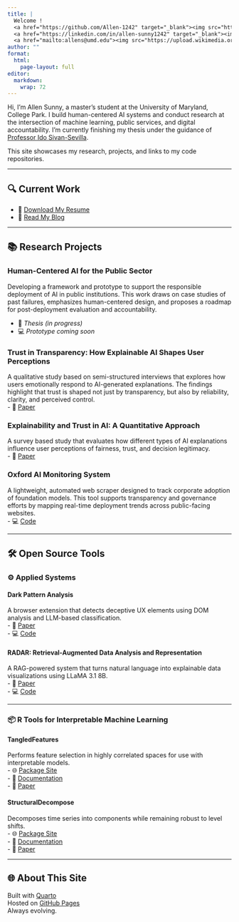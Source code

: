 ```yaml
---
title: |
  Welcome !  
  <a href="https://github.com/Allen-1242" target="_blank"><img src="https://github.githubassets.com/favicons/favicon.svg" height="20" alt="GitHub"/></a> 
  <a href="https://linkedin.com/in/allen-sunny1242" target="_blank"><img src="https://cdn-icons-png.flaticon.com/512/174/174857.png" height="20" alt="LinkedIn"/></a> 
  <a href="mailto:allens@umd.edu"><img src="https://upload.wikimedia.org/wikipedia/commons/4/4e/Mail_%28iOS%29.svg" height="20" alt="Email"/></a> 
author: ""
format:
  html:
    page-layout: full
editor: 
  markdown: 
    wrap: 72
---
```


Hi, I'm Allen Sunny, a master's student at the University of Maryland,
College Park. I build human-centered AI systems and conduct research at
the intersection of machine learning, public services, and digital
accountability. I'm currently finishing my thesis under the guidance of
[Professor Ido
Sivan-Sevilla](https://ischool.umd.edu/directory/ido-sivan-sevilla/).

This site showcases my research, projects, and links to my code
repositories.

------------------------------------------------------------------------

## 🔍 Current Work

-   📄 [Download My Resume](papers/Allen_Sunny_Resume.pdf)
-   📝 [Read My Blog](https://allensai.substack.com/)

------------------------------------------------------------------------

## 📚 Research Projects

### Human-Centered AI for the Public Sector

Developing a framework and prototype to support the responsible
deployment of AI in public institutions. This work draws on case studies
of past failures, emphasizes human-centered design, and proposes a
roadmap for post-deployment evaluation and accountability.

-   📄 *Thesis (in progress)*\
-   💻 *Prototype coming soon*

### Trust in Transparency: How Explainable AI Shapes User Perceptions

A qualitative study based on semi-structured interviews that explores
how users emotionally respond to AI-generated explanations. The findings
highlight that trust is shaped not just by transparency, but also by
reliability, clarity, and perceived control.\
- 📄 [Paper](https://arxiv.org/pdf/2510.04974)

### Explainability and Trust in AI: A Quantitative Approach

A survey based study that evaluates how different types of AI
explanations influence user perceptions of fairness, trust, and decision
legitimacy.\
- 📄 [Paper](papers/INST_808__User_AI_Research.pdf)

### Oxford AI Monitoring System

A lightweight, automated web scraper designed to track corporate
adoption of foundation models. This tool supports transparency and
governance efforts by mapping real-time deployment trends across
public-facing websites.\
- 💻 [Code](https://github.com/Allen-1242/Oxford_AI_Monitoring)

------------------------------------------------------------------------

## 🛠️ Open Source Tools

### ⚙️ Applied Systems

#### **Dark Pattern Analysis**

A browser extension that detects deceptive UX elements using DOM
analysis and LLM-based classification.\
- 📄 [Paper](papers/CMSC_839__Checkpoint4.pdf)\
- 💻 [Code](https://github.com/Allen-1242/Dark_Patterns)

#### **RADAR: Retrieval-Augmented Data Analysis and Representation**

A RAG-powered system that turns natural language into explainable data
visualizations using LLaMA 3.1 8B.\
- 📄 [Paper](papers/INST760.pdf)\
- 💻 [Code](https://github.com/Allen-1242/Radar)

------------------------------------------------------------------------

### 📦 R Tools for Interpretable Machine Learning

#### **TangledFeatures**

Performs feature selection in highly correlated spaces for use with
interpretable models.\
- 🌐 [Package Site](https://allen-1242.github.io/TangledFeatures/)\
- 📄 [Documentation](https://cloud.r-project.org/web/packages/TangledFeatures/TangledFeatures.pdf)\
- 🧠 [Paper](https://arxiv.org/pdf/2510.04974)

#### **StructuralDecompose**

Decomposes time series into components while remaining robust to level
shifts.\
- 🌐 [Package Site](https://allen-1242.github.io/StructuralDecompose/)\
- 📄 [Documentation](https://cloud.r-project.org/web/packages/StructuralDecompose/StructuralDecompose.pdf)\
- 🧠 [Paper](https://arxiv.org/pdf/2510.04974)


------------------------------------------------------------------------

## 🌐 About This Site

Built with [Quarto](https://quarto.org)\
Hosted on [GitHub Pages](https://pages.github.com)\
Always evolving.
